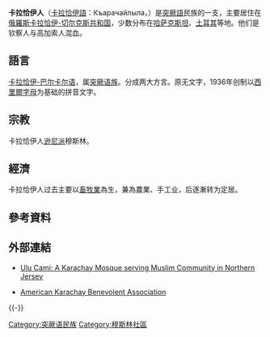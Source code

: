 {{Infobox Ethnic group
|group=卡拉恰伊人<br /><span lang="ru">Къарачайлыла</span>
|image=[[File:Karachay_patriarchs_in_the_19th_c.jpg|285px]]
|caption= 19世紀的卡拉恰伊人族长合照
|poptime= 約'''30萬'''
|popplace= {{RUS}}  192182(2002年)<ref>[http://www.perepis2002.ru/ct/html/TOM_14_24.htm http://www.perepis2002.ru/ct/html/TOM_14_24.htm 俄羅斯聯邦2002年人口普查結果] {{webarchive|url=https://web.archive.org/web/20120309143210/http://www.perepis2002.ru/ct/html/TOM_14_24.htm |date=2012-03-09 }}</ref><br />{{KAZ}}、{{TUR}}
|rels=[[伊斯蘭教|伊斯蘭教]][[遜尼派|遜尼派]]
|langs=[[卡拉恰伊-巴尔卡尔语|卡拉恰伊-巴尔卡尔语]]
}}

'''卡拉恰伊人'''（[[卡拉恰伊語|卡拉恰伊語]]：<span lang="ru">Къарачайлыла</span>，{{lang-ru|Карача́евцы}}）是[[突厥語|突厥語]]民族的一支，主要居住在[[俄羅斯|俄羅斯]][[卡拉恰伊-切尔克斯共和国|卡拉恰伊-切尔克斯共和国]]，少数分布在[[哈萨克斯坦|哈萨克斯坦]]、[[土耳其|土耳其]]等地。他们是钦察人与高加索人混血。

== 語言 ==
[[卡拉恰伊-巴尔卡尔语|卡拉恰伊-巴尔卡尔语]]，属[[突厥语族|突厥语族]]。分成两大方言。原无文字，1936年创制以[[西里爾字母|西里爾字母]]为基础的拼音文字。

== 宗教 ==
卡拉恰伊人[[逊尼派|逊尼派]]穆斯林。

== 經濟 ==
卡拉恰伊人过去主要以[[畜牧業|畜牧業]]為生，兼為農業、手工业，后逐漸转为定居。

== 參考資料 ==
{{reflist}}

== 外部連結 ==
*{{en icon}}{{tr icon}} [https://web.archive.org/web/20190516190307/https://www.ulucami.org/ Ulu Cami: A Karachay Mosque serving Muslim Community in Northern Jersey]
* [https://web.archive.org/web/20190503151855/http://www.akba.org/ American Karachay Benevolent Association]
{{-}}
{{突厥语民族}}
{{Peoples of the Caucasus}}
{{俄羅斯民族}}
{{European Muslims}}

[[Category:突厥语民族|Category:突厥语民族]]
[[Category:穆斯林社區|Category:穆斯林社區]]